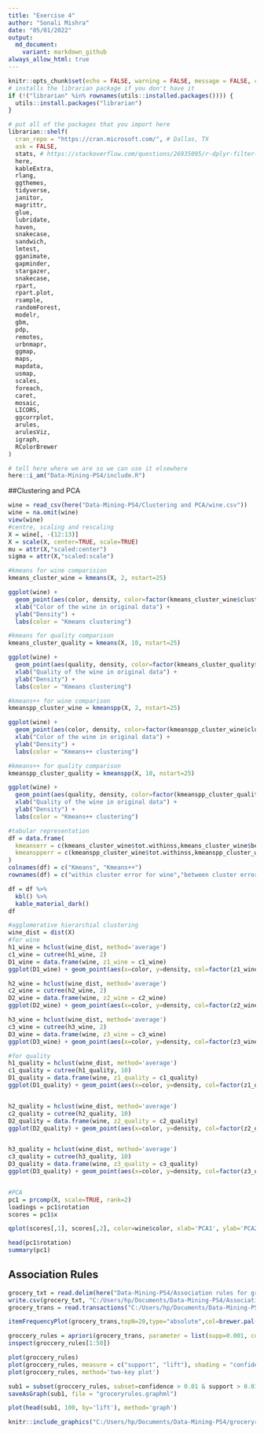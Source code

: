 ```yaml
---
title: "Exercise 4"
author: "Sonali Mishra"
date: "05/01/2022"
output:
  md_document:
    variant: markdown_github
always_allow_html: true
---
```


```r
knitr::opts_chunk$set(echo = FALSE, warning = FALSE, message = FALSE, cache = TRUE)
# installs the librarian package if you don't have it
if (!("librarian" %in% rownames(utils::installed.packages()))) {
  utils::install.packages("librarian")
}

# put all of the packages that you import here
librarian::shelf( 
  cran_repo = "https://cran.microsoft.com/", # Dallas, TX
  ask = FALSE,
  stats, # https://stackoverflow.com/questions/26935095/r-dplyr-filter-not-masking-base-filter#answer-26935536
  here,
  kableExtra,
  rlang,
  ggthemes,
  tidyverse,
  janitor,
  magrittr,
  glue,
  lubridate,
  haven,
  snakecase,
  sandwich,
  lmtest,
  gganimate,
  gapminder,
  stargazer,
  snakecase,
  rpart,
  rpart.plot,
  rsample,
  randomForest,
  modelr,
  gbm,
  pdp,
  remotes,
  urbnmapr,
  ggmap,
  maps,
  mapdata,
  usmap,
  scales,
  foreach,
  caret,
  mosaic,
  LICORS,
  ggcorrplot,
  arules,
  arulesViz,
  igraph,
  RColorBrewer
)

# tell here where we are so we can use it elsewhere
here::i_am("Data-Mining-PS4/include.R")
```

##Clustering and PCA

```r

wine = read_csv(here("Data-Mining-PS4/Clustering and PCA/wine.csv"))
wine = na.omit(wine)
view(wine)
#centre, scaling and rescaling
X = wine[, -(12:13)]
X = scale(X, center=TRUE, scale=TRUE)
mu = attr(X,"scaled:center")
sigma = attr(X,"scaled:scale")

#kmeans for wine comparision 
kmeans_cluster_wine = kmeans(X, 2, nstart=25)

ggplot(wine) + 
  geom_point(aes(color, density, color=factor(kmeans_cluster_wine$cluster)))+
  xlab("Color of the wine in original data") +
  ylab("Density") +
  labs(color = "Kmeans clustering")

#kmeans for quality comparison
kmeans_cluster_quality = kmeans(X, 10, nstart=25)

ggplot(wine) + 
  geom_point(aes(quality, density, color=factor(kmeans_cluster_quality$cluster)))+
  xlab("Quality of the wine in original data") +
  ylab("Density") +
  labs(color = "Kmeans clustering")

#kmeans++ for wine comparison
kmeanspp_cluster_wine = kmeanspp(X, 2, nstart=25)

ggplot(wine) + 
  geom_point(aes(color, density, color=factor(kmeanspp_cluster_wine$cluster)))+
  xlab("Color of the wine in original data") +
  ylab("Density") +
  labs(color = "Kmeans++ clustering")

#kmeans++ for quality comparison
kmeanspp_cluster_quality = kmeanspp(X, 10, nstart=25)

ggplot(wine) + 
  geom_point(aes(quality, density, color=factor(kmeanspp_cluster_quality$cluster)))+
  xlab("Quality of the wine in original data") +
  ylab("Density") +
  labs(color = "Kmeans++ clustering")

#tabular representation
df = data.frame(
  kmeanserr = c(kmeans_cluster_wine$tot.withinss,kmeans_cluster_wine$betweenss,kmeans_cluster_quality$tot.withinss,kmeans_cluster_quality$betweenss),
  kmeanspperr = c(kmeanspp_cluster_wine$tot.withinss,kmeanspp_cluster_wine$betweenss,kmeanspp_cluster_quality$tot.withinss,kmeanspp_cluster_quality$betweenss)
)
colnames(df) = c("Kmeans", "Kmeans++")
rownames(df) = c("within cluster error for wine","between cluster error for wine","within cluster error for quality","between cluster error for quality")

df = df %>%
  kbl() %>%
  kable_material_dark()
df

#agglomerative hierarchial clustering
wine_dist = dist(X)
#for wine
h1_wine = hclust(wine_dist, method='average')
c1_wine = cutree(h1_wine, 2)
D1_wine = data.frame(wine, z1_wine = c1_wine)
ggplot(D1_wine) + geom_point(aes(x=color, y=density, col=factor(z1_wine)))

h2_wine = hclust(wine_dist, method='average')
c2_wine = cutree(h2_wine, 2)
D2_wine = data.frame(wine, z2_wine = c2_wine)
ggplot(D2_wine) + geom_point(aes(x=color, y=density, col=factor(z2_wine)))

h3_wine = hclust(wine_dist, method='average')
c3_wine = cutree(h3_wine, 2)
D3_wine = data.frame(wine, z3_wine = c3_wine)
ggplot(D3_wine) + geom_point(aes(x=color, y=density, col=factor(z3_wine)))

#for quality 
h1_quality = hclust(wine_dist, method='average')
c1_quality = cutree(h1_quality, 10)
D1_quality = data.frame(wine, z1_quality = c1_quality)
ggplot(D1_quality) + geom_point(aes(x=color, y=density, col=factor(z1_quality)))


h2_quality = hclust(wine_dist, method='average')
c2_quality = cutree(h2_quality, 10)
D2_quality = data.frame(wine, z2_quality = c2_quality)
ggplot(D2_quality) + geom_point(aes(x=color, y=density, col=factor(z2_quality)))


h3_quality = hclust(wine_dist, method='average')
c3_quality = cutree(h3_quality, 10)
D3_quality = data.frame(wine, z3_quality = c3_quality)
ggplot(D3_quality) + geom_point(aes(x=color, y=density, col=factor(z3_quality)))


#PCA
pc1 = prcomp(X, scale=TRUE, rank=2)
loadings = pc1$rotation
scores = pc1$x

qplot(scores[,1], scores[,2], color=wine$color, xlab='PCA1', ylab='PCA2')

head(pc1$rotation)
summary(pc1)

```

## Association Rules
```r

grocery_txt = read.delim(here("Data-Mining-PS4/Association rules for grocery purchases/groceries.txt"))
write.csv(grocery_txt, "C:/Users/hp/Documents/Data-Mining-PS4/Association rules for grocery purchases/groceries.csv", quote = FALSE, row.names = FALSE)
grocery_trans = read.transactions("C:/Users/hp/Documents/Data-Mining-PS4/Association rules for grocery purchases/groceries.csv", format = 'basket', sep=',')

itemFrequencyPlot(grocery_trans,topN=20,type="absolute",col=brewer.pal(8,'Pastel2'), main="Absolute Item Frequency Plot")

groccery_rules = apriori(grocery_trans, parameter = list(supp=0.001, conf=0.1,maxlen=4,minlen=2))
inspect(groccery_rules[1:50])

plot(groccery_rules)
plot(groccery_rules, measure = c("support", "lift"), shading = "confidence")
plot(groccery_rules, method='two-key plot')

sub1 = subset(groccery_rules, subset=confidence > 0.01 & support > 0.01)
saveAsGraph(sub1, file = "groceryrules.graphml")

plot(head(sub1, 100, by='lift'), method='graph')

knitr::include_graphics("C:/Users/hp/Documents/Data-Mining-PS4/groceryrules1.graphml.gephi")
```

